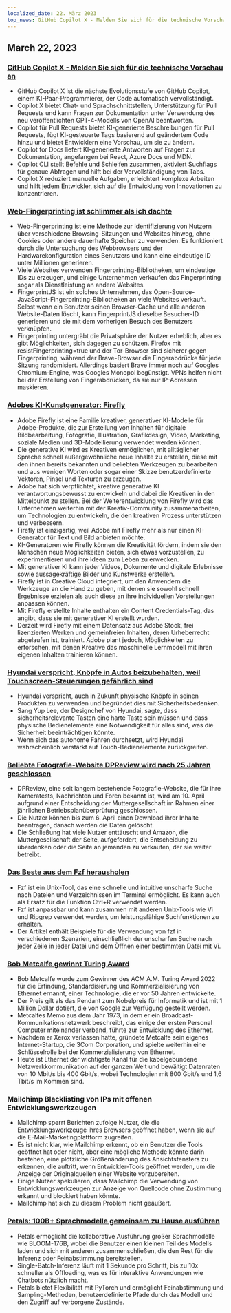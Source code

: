 ```yaml
---
localized_date: 22. März 2023
top_news: GitHub Copilot X - Melden Sie sich für die technische Vorschau an
---
```




<CallToAction />

<Steps>

## March 22, 2023

### [GitHub Copilot X - Melden Sie sich für die technische Vorschau an](https://github.blog/2023-03-22-github-copilot-x-the-ai-powered-developer-experience/?ref=hackernewsgpt.com)

- GitHub Copilot X ist die nächste Evolutionsstufe von GitHub Copilot, einem KI-Paar-Programmierer, der Code automatisch vervollständigt.
- Copilot X bietet Chat- und Sprachschnittstellen, Unterstützung für Pull Requests und kann Fragen zur Dokumentation unter Verwendung des neu veröffentlichten GPT-4-Modells von OpenAI beantworten.
- Copilot für Pull Requests bietet KI-generierte Beschreibungen für Pull Requests, fügt KI-gesteuerte Tags basierend auf geändertem Code hinzu und bietet Entwicklern eine Vorschau, um sie zu ändern.
- Copilot for Docs liefert KI-generierte Antworten auf Fragen zur Dokumentation, angefangen bei React, Azure Docs und MDN.
- Copilot CLI stellt Befehle und Schleifen zusammen, aktiviert Suchflags für genaue Abfragen und hilft bei der Vervollständigung von Tabs.
- Copilot X reduziert manuelle Aufgaben, erleichtert komplexe Arbeiten und hilft jedem Entwickler, sich auf die Entwicklung von Innovationen zu konzentrieren.

### [Web-Fingerprinting ist schlimmer als ich dachte](https://www.bitestring.com/posts/2023-03-19-web-fingerprinting-is-worse-than-I-thought.html?ref=hackernewsgpt.com)

- Web-Fingerprinting ist eine Methode zur Identifizierung von Nutzern über verschiedene Browsing-Sitzungen und Websites hinweg, ohne Cookies oder andere dauerhafte Speicher zu verwenden. Es funktioniert durch die Untersuchung des Webbrowsers und der Hardwarekonfiguration eines Benutzers und kann eine eindeutige ID unter Millionen generieren.
- Viele Websites verwenden Fingerprinting-Bibliotheken, um eindeutige IDs zu erzeugen, und einige Unternehmen verkaufen das Fingerprinting sogar als Dienstleistung an andere Websites.
- FingerprintJS ist ein solches Unternehmen, das Open-Source-JavaScript-Fingerprinting-Bibliotheken an viele Websites verkauft. Selbst wenn ein Benutzer seinen Browser-Cache und alle anderen Website-Daten löscht, kann FingerprintJS dieselbe Besucher-ID generieren und sie mit dem vorherigen Besuch des Benutzers verknüpfen.
- Fingerprinting untergräbt die Privatsphäre der Nutzer erheblich, aber es gibt Möglichkeiten, sich dagegen zu schützen. Firefox mit resistFingerprinting=true und der Tor-Browser sind sicherer gegen Fingerprinting, während der Brave-Browser die Fingerabdrücke für jede Sitzung randomisiert. Allerdings basiert Brave immer noch auf Googles Chromium-Engine, was Googles Monopol begünstigt. VPNs helfen nicht bei der Erstellung von Fingerabdrücken, da sie nur IP-Adressen maskieren.

### [Adobes KI-Kunstgenerator: Firefly](https://www.adobe.com/sensei/generative-ai/firefly.html?ref=hackernewsgpt.com)

- Adobe Firefly ist eine Familie kreativer, generativer KI-Modelle für Adobe-Produkte, die zur Erstellung von Inhalten für digitale Bildbearbeitung, Fotografie, Illustration, Grafikdesign, Video, Marketing, soziale Medien und 3D-Modellierung verwendet werden können.
- Die generative KI wird es Kreativen ermöglichen, mit alltäglicher Sprache schnell außergewöhnliche neue Inhalte zu erstellen, diese mit den ihnen bereits bekannten und beliebten Werkzeugen zu bearbeiten und aus wenigen Worten oder sogar einer Skizze benutzerdefinierte Vektoren, Pinsel und Texturen zu erzeugen.
- Adobe hat sich verpflichtet, kreative generative KI verantwortungsbewusst zu entwickeln und dabei die Kreativen in den Mittelpunkt zu stellen. Bei der Weiterentwicklung von Firefly wird das Unternehmen weiterhin mit der Kreativ-Community zusammenarbeiten, um Technologien zu entwickeln, die den kreativen Prozess unterstützen und verbessern.
- Firefly ist einzigartig, weil Adobe mit Firefly mehr als nur einen KI-Generator für Text und Bild anbieten möchte.
- KI-Generatoren wie Firefly können die Kreativität fördern, indem sie den Menschen neue Möglichkeiten bieten, sich etwas vorzustellen, zu experimentieren und ihre Ideen zum Leben zu erwecken.
- Mit generativer KI kann jeder Videos, Dokumente und digitale Erlebnisse sowie aussagekräftige Bilder und Kunstwerke erstellen.
- Firefly ist in Creative Cloud integriert, um den Anwendern die Werkzeuge an die Hand zu geben, mit denen sie sowohl schnell Ergebnisse erzielen als auch diese an ihre individuellen Vorstellungen anpassen können.
- Mit Firefly erstellte Inhalte enthalten ein Content Credentials-Tag, das angibt, dass sie mit generativer KI erstellt wurden.
- Derzeit wird Firefly mit einem Datensatz aus Adobe Stock, frei lizenzierten Werken und gemeinfreien Inhalten, deren Urheberrecht abgelaufen ist, trainiert. Adobe plant jedoch, Möglichkeiten zu erforschen, mit denen Kreative das maschinelle Lernmodell mit ihren eigenen Inhalten trainieren können.

### [Hyundai verspricht, Knöpfe in Autos beizubehalten, weil Touchscreen-Steuerungen gefährlich sind](https://www.thedrive.com/news/hyundai-promises-to-keep-buttons-in-cars-because-touchscreen-controls-are-dangerous?ref=hackernewsgpt.com)

- Hyundai verspricht, auch in Zukunft physische Knöpfe in seinen Produkten zu verwenden und begründet dies mit Sicherheitsbedenken.
- Sang Yup Lee, der Designchef von Hyundai, sagte, dass sicherheitsrelevante Tasten eine harte Taste sein müssen und dass physische Bedienelemente eine Notwendigkeit für alles sind, was die Sicherheit beeinträchtigen könnte.
- Wenn sich das autonome Fahren durchsetzt, wird Hyundai wahrscheinlich verstärkt auf Touch-Bedienelemente zurückgreifen.

### [Beliebte Fotografie-Website DPReview wird nach 25 Jahren geschlossen](https://www.dpreview.com/news/5901145460/dpreview-com-to-close?ref=hackernewsgpt.com)

- DPReview, eine seit langem bestehende Fotografie-Website, die für ihre Kameratests, Nachrichten und Foren bekannt ist, wird am 10. April aufgrund einer Entscheidung der Muttergesellschaft im Rahmen einer jährlichen Betriebsplanüberprüfung geschlossen.
- Die Nutzer können bis zum 6. April einen Download ihrer Inhalte beantragen, danach werden die Daten gelöscht.
- Die Schließung hat viele Nutzer enttäuscht und Amazon, die Muttergesellschaft der Seite, aufgefordert, die Entscheidung zu überdenken oder die Seite an jemanden zu verkaufen, der sie weiter betreibt.

### [Das Beste aus dem Fzf herausholen](https://andrew-quinn.me/fzf/?ref=hackernewsgpt.com)

- Fzf ist ein Unix-Tool, das eine schnelle und intuitive unscharfe Suche nach Dateien und Verzeichnissen im Terminal ermöglicht. Es kann auch als Ersatz für die Funktion Ctrl+R verwendet werden.
- Fzf ist anpassbar und kann zusammen mit anderen Unix-Tools wie Vi und Ripgrep verwendet werden, um leistungsfähige Suchfunktionen zu erhalten.
- Der Artikel enthält Beispiele für die Verwendung von fzf in verschiedenen Szenarien, einschließlich der unscharfen Suche nach jeder Zeile in jeder Datei und dem Öffnen einer bestimmten Datei mit Vi.

### [Bob Metcalfe gewinnt Turing Award](https://amturing.acm.org/?2023=&ref=hackernewsgpt.com)

- Bob Metcalfe wurde zum Gewinner des ACM A.M. Turing Award 2022 für die Erfindung, Standardisierung und Kommerzialisierung von Ethernet ernannt, einer Technologie, die er vor 50 Jahren entwickelte.
- Der Preis gilt als das Pendant zum Nobelpreis für Informatik und ist mit 1 Million Dollar dotiert, die von Google zur Verfügung gestellt werden.
- Metcalfes Memo aus dem Jahr 1973, in dem er ein Broadcast-Kommunikationsnetzwerk beschreibt, das einige der ersten Personal Computer miteinander verband, führte zur Entwicklung des Ethernet.
- Nachdem er Xerox verlassen hatte, gründete Metcalfe sein eigenes Internet-Startup, die 3Com Corporation, und spielte weiterhin eine Schlüsselrolle bei der Kommerzialisierung von Ethernet.
- Heute ist Ethernet der wichtigste Kanal für die kabelgebundene Netzwerkkommunikation auf der ganzen Welt und bewältigt Datenraten von 10 Mbit/s bis 400 Gbit/s, wobei Technologien mit 800 Gbit/s und 1,6 Tbit/s im Kommen sind.

### Mailchimp Blacklisting von IPs mit offenen Entwicklungswerkzeugen

- Mailchimp sperrt Berichten zufolge Nutzer, die die Entwicklungswerkzeuge ihres Browsers geöffnet haben, wenn sie auf die E-Mail-Marketingplattform zugreifen.
- Es ist nicht klar, wie Mailchimp erkennt, ob ein Benutzer die Tools geöffnet hat oder nicht, aber eine mögliche Methode könnte darin bestehen, eine plötzliche Größenänderung des Ansichtsfensters zu erkennen, die auftritt, wenn Entwickler-Tools geöffnet werden, um die Anzeige der Originalquellen einer Website vorzubereiten.
- Einige Nutzer spekulieren, dass Mailchimp die Verwendung von Entwicklungswerkzeugen zur Anzeige von Quellcode ohne Zustimmung erkannt und blockiert haben könnte.
- Mailchimp hat sich zu diesem Problem nicht geäußert.

### [Petals: 100B+ Sprachmodelle gemeinsam zu Hause ausführen](https://petals.ml/?ref=hackernewsgpt.com)

- Petals ermöglicht die kollaborative Ausführung großer Sprachmodelle wie BLOOM-176B, wobei die Benutzer einen kleinen Teil des Modells laden und sich mit anderen zusammenschließen, die den Rest für die Inferenz oder Feinabstimmung bereitstellen.
- Single-Batch-Inferenz läuft mit 1 Sekunde pro Schritt, bis zu 10x schneller als Offloading, was es für interaktive Anwendungen wie Chatbots nützlich macht.
- Petals bietet Flexibilität mit PyTorch und ermöglicht Feinabstimmung und Sampling-Methoden, benutzerdefinierte Pfade durch das Modell und den Zugriff auf verborgene Zustände.

</Steps>
